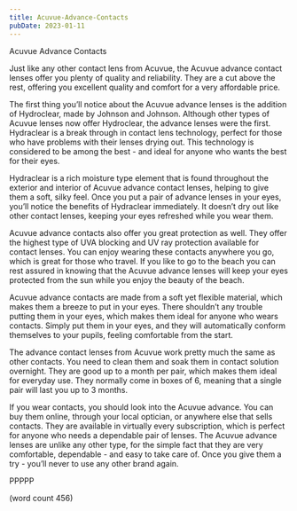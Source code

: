 ```yaml
---
title: Acuvue-Advance-Contacts
pubDate: 2023-01-11
---
```


Acuvue Advance Contacts

Just like any other contact lens from Acuvue, the Acuvue advance contact lenses offer you plenty of quality and reliability.  They are a cut above the rest, offering you excellent quality and comfort for a very affordable price.

The first thing you’ll notice about the Acuvue advance lenses is the addition of Hydroclear, made by Johnson and Johnson.  Although other types of Acuvue lenses now offer Hydroclear, the advance lenses were the first.  Hydraclear is a break through in contact lens technology, perfect for those who have problems with their lenses drying out.  This technology is considered to be among the best - and ideal for anyone who wants the best for their eyes.

Hydraclear is a rich moisture type element that is found throughout the exterior and interior of Acuvue advance contact lenses, helping to give them a soft, silky feel.  Once you put a pair of advance lenses in your eyes, you’ll notice the benefits of Hydraclear immediately.  It doesn’t dry out like other contact lenses, keeping your eyes refreshed while you wear them.

Acuvue advance contacts also offer you great protection as well.  They offer the highest type of UVA blocking and UV ray protection available for contact lenses.  You can enjoy wearing these contacts anywhere you go, which is great for those who travel.  If you like to go to the beach you can rest assured in knowing that the Acuvue advance lenses will keep your eyes protected from the sun while you enjoy the beauty of the beach.

Acuvue advance contacts are made from a soft yet flexible material, which makes them a breeze to put in your eyes.  There shouldn’t any trouble putting them in your eyes, which makes them ideal for anyone who wears contacts.  Simply put them in your eyes, and they will automatically conform themselves to your pupils, feeling comfortable from the start.

The advance contact lenses from Acuvue work pretty much the same as other contacts.  You need to clean them and soak them in contact solution overnight.  They are good up to a month per pair, which makes them ideal for everyday use. They normally come in boxes of 6, meaning that a single pair will last you up to 3 months.

If you wear contacts, you should look into the Acuvue advance.  You can buy them online, through your local optician, or anywhere else that sells contacts.  They are available in virtually every subscription, which is perfect for anyone who needs a dependable pair of lenses.  The Acuvue advance lenses are unlike any other type, for the simple fact that they are very comfortable, dependable - and easy to take care of.  Once you give them a try - you’ll never to use any other brand again.

PPPPP

(word count 456)